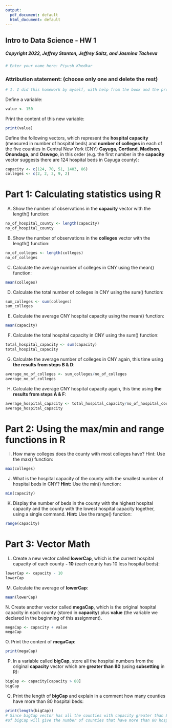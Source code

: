 ```yaml
---
output:
  pdf_document: default
  html_document: default
---
```


## Intro to Data Science - HW 1
##### Copyright 2022, Jeffrey Stanton, Jeffrey Saltz, and Jasmina Tacheva

```r
# Enter your name here: Piyush Khedkar
```

### Attribution statement: (choose only one and delete the rest)

```r
# 1. I did this homework by myself, with help from the book and the professor.
```

Define a variable:

```r
value <- 150
```

Print the content of this new variable:

```r
print(value)
```

Define the following vectors, which represent the **hospital capacity** (measured in number of hospital beds) and **number of colleges** in each of the five counties in Central New York (CNY)   **Cayuga**, **Cortland**, **Madison**, **Onondaga**, and **Oswego**, in this order (e.g. the first number in the **capacity** vector suggests there are 124 hospital beds in Cayuga county):

```r
capacity <- c(124, 70, 51, 1403, 86)
colleges <- c(2, 2, 3, 9, 2)
```

# Part 1: Calculating statistics using R  

A.	Show the number of observations in the **capacity** vector with the length() function: 

```r
no_of_hospital_county <- length(capacity)
no_of_hospital_county
```

B.	Show the number of observations in the **colleges** vector with the length() function:

```r
no_of_colleges <- length(colleges)
no_of_colleges
```

C.	Calculate the average number of colleges in CNY using the mean() function:

```r
mean(colleges)
```

D.	Calculate the total number of colleges in CNY using the sum() function:

```r
sum_colleges <- sum(colleges)
sum_colleges
```

E.	Calculate the average CNY hospital capacity using the mean() function:

```r
mean(capacity)
```

F.	Calculate the total hospital capacity in CNY using the sum() function:

```r
total_hospital_capacity <- sum(capacity)
total_hospital_capacity
```

G.	Calculate the average number of colleges in CNY again, this time using **the results from steps B & D**:

```r
average_no_of_colleges <- sum_colleges/no_of_colleges
average_no_of_colleges
```

H.	Calculate the average CNY hospital capacity again, this time using **the results from steps A & F**:

```r
average_hospital_capacity <- total_hospital_capacity/no_of_hospital_county
average_hospital_capacity
```

# Part 2: Using the max/min and range functions in R

I.	How many colleges does the county with most colleges have? Hint: Use the max() function:

```r
max(colleges)
```

J.	What is the hospital capacity of the county with the smallest number of hospital beds in CNY? **Hint:** Use the min() function:

```r
min(capacity)
```

K.	Display the number of beds in the county with the highest hospital capacity and the county with the lowest hospital capacity together, using a single command. **Hint:** Use the range() function:

```r
range(capacity)
```

# Part 3: Vector Math

L.	Create a new vector called **lowerCap**, which is the current hospital capacity of each county **- 10** (each county has 10 less hospital beds):

```r
lowerCap <- capacity - 10
lowerCap
```

M.	 Calculate the average of **lowerCap**:

```r
mean(lowerCap)
```

N. Create another vector called **megaCap**, which is the original hospital capacity in each county (stored in **capacity**) plus **value** (the variable we declared in the beginning of this assignment). 

```r
megaCap <- capacity + value
megaCap
```

O. Print the content of **megaCap**:

```r
print(megaCap)
```

P.	In a variable called **bigCap**, store all the hospital numbers from the original **capacity** vector which are **greater than 80** (using **subsetting** in R):

```r
bigCap <- capacity[capacity > 80]
bigCap
```

Q.	Print the length of **bigCap** and explain in a comment how many counties have more than 80 hospital beds:

```r
print(length(bigCap))
# Since bigCap vector has all the counties with capacity greater than 80 beds, the length
#of bigCap will give the number of counties that have more than 80 hospital bed which is 3.
```


